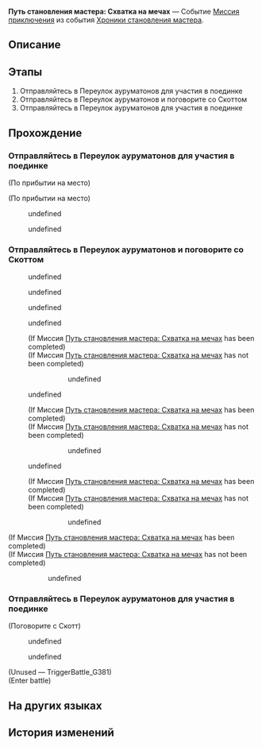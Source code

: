{{Дополнить|Диалоги.}}
{{Миссия Инфобокс
|id              = 8024111
|Название        = 
|Изображение     = Миссия Освоения Путь становления мастера Схватка на мечах.png
|Тип             = Миссия приключения
|События         = Хроники становления мастера
|Глава           = Хроники становления мастера
|Условия         = 
|Персонажи       = Гул толпы; Март 7; Первопроходец; Работник причала; Скотт
|СтартЛокация    = Центральная гавань Приюта звёздных яликов
|Мир             = Лофу Сяньчжоу
|Локации         = Центральная гавань Приюта звёздных яликов
|Предыдущая      = 
|Следующая       = 
|Награды         = Звёздный нефрит*10; Путеводитель путешественника*2; Кредиты*20 000
}}
'''Путь становления мастера: Схватка на мечах''' — Событие [[Миссия приключения]] из события [[Хроники становления мастера]].

==Описание==
{{Описание|Март побеждает Скотта, используя навыки, которым она успела обучиться. После дуэли даже Скотт вынужден признать, что Март отлично владеет мечом... Точнее, мечами.}}

==Этапы==
# Отправляйтесь в Переулок ауруматонов для участия в поединке
# Отправляйтесь в Переулок ауруматонов и поговорите со Скоттом
# Отправляйтесь в Переулок ауруматонов для участия в поединке

==Прохождение==
{{Дополнить}}


===Отправляйтесь в Переулок ауруматонов для участия в поединке===
{{Описание миссии|локация=Центральная гавань Приюта звёздных яликов|Пятнадцать дней, отведённые на подготовку, прошли - настал день поединка. Какие бы навыки ни были сейчас у Март 7, учителя Яньцин и Юньли в один голос утверждают, что девушка готова к бою. Так что можете не сомневаться - у Март есть все шансы на победу.<br />Скотт наверняка уже заждался вас в Переулке ауруматонов, пора встретиться с ним.}}
{{Диалог Начало}}
;(По прибытии на место)

;(По прибытии на место)
<!--Unknown TalkSentence: 802411501-->
<!--Unknown TalkSentence: 802411502-->
<!--Unknown TalkSentence: 802411503-->
<!--Unknown TalkSentence: 802411504-->
:{{Диалог|Стрелка}} undefined
:<!--Unknown TalkSentence: 802411506-->
:<!--Unknown TalkSentence: 802411507-->
:<!--Unknown TalkSentence: 802411508-->
:<!--Unknown TalkSentence: 802411509-->
:<!--Unknown TalkSentence: 802411510-->
:<!--Unknown TalkSentence: 802411511-->
:<!--Unknown TalkSentence: 802411512-->
:{{Диалог|Стрелка}} undefined
:<!--Unknown TalkSentence: 802411508-->
:<!--Unknown TalkSentence: 802411509-->
:<!--Unknown TalkSentence: 802411510-->
:<!--Unknown TalkSentence: 802411511-->
:<!--Unknown TalkSentence: 802411512-->
<!--Unknown TalkSentence: 802411508-->
<!--Unknown TalkSentence: 802411509-->
<!--Unknown TalkSentence: 802411510-->
<!--Unknown TalkSentence: 802411511-->
<!--Unknown TalkSentence: 802411512-->
{{Диалог Конец}}

===Отправляйтесь в Переулок ауруматонов и поговорите со Скоттом===
{{Описание миссии|локация=Переулок ауруматонов|Пятнадцать дней, отведённые на подготовку, прошли - настал день поединка. Какие бы навыки не были сейчас у Март 7, учителя Яньцин и Юньли в один голос утверждают, что девушка готова к бою. Так что можете не сомневаться - у Март есть все шансы на победу.<br />Потерпевший поражение Скотт обязан выполнить своё обещание.}}
{{Диалог Начало}}
<!--Unknown TalkSentence: 802411601-->
<!--Unknown TalkSentence: 802411602-->
<!--Unknown TalkSentence: 802411603-->
<!--Unknown TalkSentence: 802411604-->
:{{Диалог|Стрелка}} undefined
:<!--Unknown TalkSentence: 802411606-->
:<!--Unknown TalkSentence: 802411607-->
:<!--Unknown TalkSentence: 802411608-->
:<!--Unknown TalkSentence: 802411609-->
:<!--Unknown TalkSentence: 802411610-->
:<!--Unknown TalkSentence: 802411611-->
:<!--Unknown TalkSentence: 802411612-->
:{{Диалог|Стрелка}} undefined
:<!--Unknown TalkSentence: 802411608-->
:<!--Unknown TalkSentence: 802411609-->
:<!--Unknown TalkSentence: 802411610-->
:<!--Unknown TalkSentence: 802411611-->
:<!--Unknown TalkSentence: 802411612-->
:{{Диалог|Стрелка}} undefined
:<!--Unknown TalkSentence: 802411610-->
:<!--Unknown TalkSentence: 802411611-->
:<!--Unknown TalkSentence: 802411612-->
<!--Unknown TalkSentence: 802411610-->
<!--Unknown TalkSentence: 802411611-->
<!--Unknown TalkSentence: 802411612-->
{{Описание миссии|локация=Переулок ауруматонов|Пятнадцать дней, отведённые на подготовку, прошли - настал день поединка. Какие бы навыки не были сейчас у Март 7, учителя Яньцин и Юньли в один голос утверждают, что девушка готова к бою. Так что можете не сомневаться - у Март есть все шансы на победу.<br />Похоже, Март 7 не удалось показать в бою всё, на что она способна, но вы можете попробовать снова.}}
:{{tx}}
<!--Unknown TalkSentence: 802412601-->
:{{Диалог|Стрелка}} undefined
:<!--Unknown TalkSentence: 802412603-->
:<!--Unknown TalkSentence: 802412604-->
:<!--Unknown TalkSentence: 802412605-->
:<!--Unknown TalkSentence: 802412606-->
:<!--Unknown TalkSentence: 802412607-->
:<!--Unknown TalkSentence: 802412608-->
::{{tx}}
::{{tx}}
:;(If Миссия [[Путь становления мастера: Схватка на мечах]] has been completed)
:;(If Миссия [[Путь становления мастера: Схватка на мечах]] has not been completed)
:::{{Диалог|Стрелка}} undefined
:{{Диалог|Стрелка}} undefined
:<!--Unknown TalkSentence: 802412605-->
:<!--Unknown TalkSentence: 802412606-->
:<!--Unknown TalkSentence: 802412607-->
:<!--Unknown TalkSentence: 802412608-->
::{{tx}}
::{{tx}}
:;(If Миссия [[Путь становления мастера: Схватка на мечах]] has been completed)
:;(If Миссия [[Путь становления мастера: Схватка на мечах]] has not been completed)
:::{{Диалог|Стрелка}} undefined
:{{Диалог|Стрелка}} undefined
:<!--Unknown TalkSentence: 802412607-->
:<!--Unknown TalkSentence: 802412608-->
::{{tx}}
::{{tx}}
:;(If Миссия [[Путь становления мастера: Схватка на мечах]] has been completed)
:;(If Миссия [[Путь становления мастера: Схватка на мечах]] has not been completed)
:::{{Диалог|Стрелка}} undefined
<!--Unknown TalkSentence: 802412607-->
<!--Unknown TalkSentence: 802412608-->
:{{tx}}
:{{tx}}
;(If Миссия [[Путь становления мастера: Схватка на мечах]] has been completed)
;(If Миссия [[Путь становления мастера: Схватка на мечах]] has not been completed)
::{{Диалог|Стрелка}} undefined
{{Диалог Конец}}

===Отправляйтесь в Переулок ауруматонов для участия в поединке===
{{Диалог Начало}}

;(Поговорите с Скотт)
<!--Unknown TalkSentence: 802411501-->
<!--Unknown TalkSentence: 802411502-->
<!--Unknown TalkSentence: 802411503-->
<!--Unknown TalkSentence: 802411504-->
:{{Диалог|Стрелка}} undefined
:<!--Unknown TalkSentence: 802411506-->
:<!--Unknown TalkSentence: 802411507-->
:<!--Unknown TalkSentence: 802411508-->
:<!--Unknown TalkSentence: 802411509-->
:<!--Unknown TalkSentence: 802411510-->
:<!--Unknown TalkSentence: 802411511-->
:<!--Unknown TalkSentence: 802411512-->
:{{Диалог|Стрелка}} undefined
:<!--Unknown TalkSentence: 802411508-->
:<!--Unknown TalkSentence: 802411509-->
:<!--Unknown TalkSentence: 802411510-->
:<!--Unknown TalkSentence: 802411511-->
:<!--Unknown TalkSentence: 802411512-->
<!--Unknown TalkSentence: 802411508-->
<!--Unknown TalkSentence: 802411509-->
<!--Unknown TalkSentence: 802411510-->
<!--Unknown TalkSentence: 802411511-->
<!--Unknown TalkSentence: 802411512-->

;(Unused &mdash; TriggerBattle_G381)
;(Enter battle)
:::{{tx|Enemy list missing}}
{{Диалог Конец}}

==На других языках==
{{На других языках
|en   = Way of Primaveral Blade: Swordspar
|zhs  = 初花剑客行•剑斗
|zht  = 初花劍客行•劍鬥
|ja   = 花咲く剣客行・剣闘
|ko   = 초화검객행•검투
|es   = El florecer de una espadachina: Duelo de espadas
|fr   = Voie de la première lame&nbsp;: Duel
|ru   = Путь становления мастера: Схватка на мечах
|th   = วิถีนักดาบบุปผาแรกแย้ม: ประลองดาบ
|vi   = Sơ Hoa Kiếm Khách Hành - Đấu Kiếm
|de   = Reise der erblühenden Klinge: Schwertkampf
|id   = Bunga Pertama Jalan Pedang: Pertempuran Pedang
|pt   = Caminho da Lâmina Primaveril: Luta de Espadas
}}

==История изменений==
{{История изменений|2.7}}
